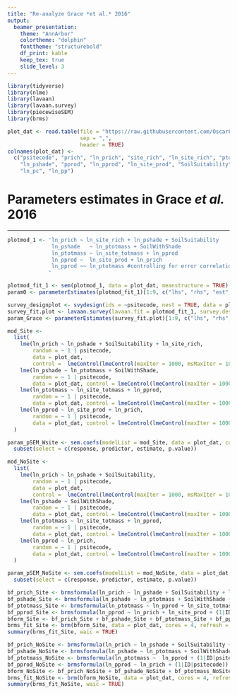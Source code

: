 ```yaml
---
title: "Re-analyze Grace *et al.* 2016"
output: 
  beamer_presentation:
    theme: "AnnArbor"
    colortheme: "dolphin"
    fonttheme: "structurebold"
    df_print: kable
    keep_tex: true
    slide_level: 3
---
```


```r
library(tidyverse)
library(nlme)
library(lavaan)
library(lavaan.survey)
library(piecewiseSEM)
library(brms)

plot_dat <- read.table(file = "https://raw.githubusercontent.com/OscarFHC/Grace2016/master/Grace2016_Plot_Data.csv",
                       sep = ",",
                       header = TRUE)
colnames(plot_dat) <- 
  c("psitecode", "prich", "ln_prich", "site_rich", "ln_site_rich", "ptotmass", "ln_ptotmass", "ln_site_totmass",
    "ln_pshade", "pprod", "ln_pprod", "ln_site_prod", "SoilSuitability", "SoilWithShade", "pn", "sqr_pn", "ln_pn", 
    "ln_pc", "ln_pp")
```

# Parameters estimates in Grace *et al.* 2016

***
```r
plotmod_1 <- 'ln_prich ~ ln_site_rich + ln_pshade + SoilSuitability 
              ln_pshade   ~ ln_ptotmass + SoilWithShade 
              ln_ptotmass ~ ln_site_totmass + ln_pprod  
              ln_pprod ~  ln_site_prod + ln_prich                                     
              ln_pprod ~~ ln_ptotmass #controlling for error correlation
             '

plotmod_fit_1 <- sem(plotmod_1, data = plot_dat, meanstructure = TRUE)
param0 <- parameterEstimates(plotmod_fit_1)[1:9, c("lhs", "rhs", "est", "pvalue")]
```

```r
survey_designplot <- svydesign(ids = ~psitecode, nest = TRUE, data = plot_dat)
survey_fit.plot <- lavaan.survey(lavaan.fit = plotmod_fit_1, survey.design = survey_designplot)
param_Grace <- parameterEstimates(survey_fit.plot)[1:9, c("lhs", "rhs", "est", "pvalue")]
```

```r
mod_Site <- 
  list(
    lme(ln_prich ~ ln_pshade + SoilSuitability + ln_site_rich, 
        random = ~ 1 | psitecode, 
        data = plot_dat, 
        control =  lmeControl(lmeControl(maxIter = 1000, msMaxIter = 1000))),
    lme(ln_pshade ~ ln_ptotmass + SoilWithShade, 
        random = ~ 1 | psitecode, 
        data = plot_dat, control = lmeControl(lmeControl(maxIter = 1000, msMaxIter = 1000))),
    lme(ln_ptotmass ~ ln_site_totmass + ln_pprod, 
        random = ~ 1 | psitecode, 
        data = plot_dat, control = lmeControl(lmeControl(maxIter = 1000, msMaxIter = 1000))),
    lme(ln_pprod ~ ln_site_prod + ln_prich, 
        random = ~ 1 | psitecode, 
        data = plot_dat, control = lmeControl(lmeControl(maxIter = 1000, msMaxIter = 1000)))
  ) 

param_pSEM_Wsite <- sem.coefs(modelList = mod_Site, data = plot_dat, corr.errors = "ln_pprod ~~ ln_ptotmass")[1:9,] %>%
  subset(select = c(response, predictor, estimate, p.value))
```

```r
mod_NoSite <- 
  list(
    lme(ln_prich ~ ln_pshade + SoilSuitability, 
        random = ~ 1 | psitecode, 
        data = plot_dat, 
        control =  lmeControl(lmeControl(maxIter = 1000, msMaxIter = 1000))),
    lme(ln_pshade ~ SoilWithShade, 
        random = ~ 1 | psitecode, 
        data = plot_dat, control = lmeControl(lmeControl(maxIter = 1000, msMaxIter = 1000))),
    lme(ln_ptotmass ~ ln_site_totmass + ln_pprod, 
        random = ~ 1 | psitecode, 
        data = plot_dat, control = lmeControl(lmeControl(maxIter = 1000, msMaxIter = 1000))),
    lme(ln_pprod ~ ln_prich, 
        random = ~ 1 | psitecode, 
        data = plot_dat, control = lmeControl(lmeControl(maxIter = 1000, msMaxIter = 1000)))
  ) 

param_pSEM_NoSite <- sem.coefs(modelList = mod_NoSite, data = plot_dat, corr.errors = "ln_pprod ~~ ln_ptotmass")[1:6,] %>%
  subset(select = c(response, predictor, estimate, p.value))
```

```r
bf_prich_Site <- brmsformula(ln_prich ~ ln_pshade + SoilSuitability + ln_site_rich + (1|ID|psitecode))
bf_pshade_Site <- brmsformula(ln_pshade ~ ln_ptotmass + SoilWithShade + (1|ID|psitecode))
bf_ptotmass_Site <- brmsformula(ln_ptotmass ~ ln_pprod + ln_site_totmass + (1|ID|psitecode))
bf_pprod_Site <- brmsformula(ln_pprod ~ ln_prich + ln_site_prod + (1|ID|psitecode))
bform_Site <- bf_prich_Site + bf_pshade_Site + bf_ptotmass_Site + bf_pprod_Site + set_rescor(FALSE)
brms_fit_Site <- brm(bform_Site, data = plot_dat, cores = 4, refresh = 0, chains = 4)
summary(brms_fit_Site, waic = TRUE)
```



```r
bf_prich_NoSite <- brmsformula(ln_prich ~ ln_pshade + SoilSuitability + (1|ID|psitecode))
bf_pshade_NoSite <- brmsformula(ln_pshade ~ ln_ptotmass + SoilWithShade + (1|ID|psitecode))
bf_ptotmass_NoSite <- brmsformula(ln_ptotmass ~  ln_pprod + (1|ID|psitecode))
bf_pprod_NoSite <- brmsformula(ln_pprod ~ ln_prich + (1|ID|psitecode))
bform_NoSite <- bf_prich_NoSite + bf_pshade_NoSite + bf_ptotmass_NoSite + bf_pprod_NoSite + set_rescor(FALSE)
brms_fit_NoSite <- brm(bform_NoSite, data = plot_dat, cores = 4, refresh = 0, chains = 4)
summary(brms_fit_NoSite, waic = TRUE)

```




